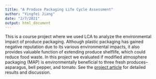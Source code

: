 ```yaml
---
title: "A Produce Packaging Life Cycle Assessment"
author: "Yingfei Jiang"
date: "2/7/2021"
output: html_document
---
```


This is a course project where we used LCA to analyze the environmental impact of produce packaging. Although plastic packaging has gained negative reputation due to its various environmental impacts, it also provides valuable function of extending produce shelflife, which could reduce food waste. In this project we evaluated if modified atmosphere packaging (MAP) is environmentally beneficial to three fresh produces--asparagus, bell pepper, and tomato. See the [project article](/pdf_files/ProducePackagingLCA.pdf) for detailed results and discussion.